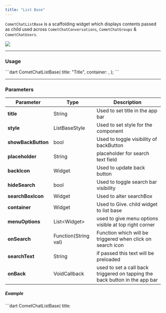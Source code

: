 ```yaml
---
title: "List Base"
---
```


`CometChatListBase` is a scaffolding widget which displays contents passed as child used across `CometChatConversations`, `CometChatGroups` & `CometChatUsers`.

<Frame>
  <img src="/images/d272be23-1645037818-d1afd1c50f2171fb76094fbefb71ed4a.png" />
</Frame>

***

### Usage

<Tabs>
<Tab title="Dart">
```dart
CometChatListBase(
  title: "Title",
  container: <childWidget>,
);
```

</Tab>

</Tabs>

***

### Parameters

| Parameter          | Type                 | Description                                                                 |
| ------------------ | -------------------- | --------------------------------------------------------------------------- |
| **title**          | String               | Used to set title in the app bar                                            |
| **style**          | ListBaseStyle        | Used to set style for the component                                         |
| **showBackButton** | bool                 | Used to toggle visibility of backButton                                     |
| **placeholder**    | String               | placeholder for search text field                                           |
| **backIcon**       | Widget               | Used to update back button                                                  |
| **hideSearch**     | bool                 | Used to toggle search bar visibility                                        |
| **searchBoxIcon**  | Widget               | Used to alter searchBox                                                     |
| **container**      | Widget               | Used to Give. child widget to list base                                     |
| **menuOptions**    | List\<Widget>        | used to give menu options visible at top right corner                       |
| **onSearch**       | Function(String val) | Function which will be triggered when click on search icon                  |
| **searchText**     | String               | if passed this text will be preloaded                                       |
| **onBack**         | VoidCallback         | used to set a call back triggered on tapping the back button in the app bar |

##### Example

<Tabs>
<Tab title="Dart">
```dart
CometChatListBase(
  title: <title>,
  hideSearch: <hideSearch>,
  backIcon: <backIcon>,
  placeholder: <placeholder>,
  showBackButton: <showBackButton>,
  searchBoxIcon: <searchBoxIcon>,
  onSearch: (String search){
    // Will evaluate when click on search icon
  },
  searchText: <searchText>,
  theme: <theme>,
  style: <style>,
  container: <childWidget> // Replace with your child widget
  menuOptions: [
    // List of menuOptions
  ],
);
```

</Tab>

</Tabs>

***

## Style

style is an instance of ListBaseStyle and responsible for styling of CometChatListBase

| Properties                 | Type      | Description                                             |
| -------------------------- | --------- | ------------------------------------------------------- |
| **background**             | Color     | used to set background color                            |
| **border**                 | BoxBorder | used to set border                                      |
| **borderRadius**           | double    | used to modify the border radius                        |
| **titleStyle**             | TextStyle | used to set title style                                 |
| **searchBoxRadius**        | double    | used to set the search box radius                       |
| **searchTextStyle**        | TextStyle | used to set search field text style                     |
| **searchPlaceholderStyle** | TextStyle | used to set text style of hint text in the search field |
| **searchBorderWidth**      | double    | used to set search text field border width              |
| **searchBorderColor**      | Color     | used to set the search text field border color          |
| **searchBoxBackground**    | Color     | used to set the search text field background color      |
| **searchIconTint**         | Color     | used to set the search text field border color          |
| **backIconTint**           | Color     | used to set the color of back icon                      |
| **gradient**               | Gradient  | used to set gradient background                         |
| **height**                 | double    | used to set height                                      |
| **width**                  | double    | used to set width                                       |

<Tabs>
<Tab title="Dart">
```dart
ListBaseStyle _style  = ListBaseStyle(
  background: <backgroundColor>,
  titleStyle: <titleStyle>,
  searchBorderColor: <SearchBorderColor>,
  searchBorderWidth: <searchBorderWidth>,
  searchBoxBackground: <SearchBoxBackgroundColor>,
  searchBoxRadius: <SearchboxCornerRadius>,
  searchTextStyle: <SearchTextStyle>,
);
```

</Tab>

</Tabs>
